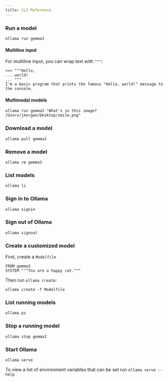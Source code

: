 ```yaml
---
title: CLI Reference
---
```


### Run a model

```
ollama run gemma3
```

#### Multiline input

For multiline input, you can wrap text with `"""`:

```
>>> """Hello,
... world!
... """
I'm a basic program that prints the famous "Hello, world!" message to the console.
```

#### Multimodal models

```
ollama run gemma3 "What's in this image? /Users/jmorgan/Desktop/smile.png"
```

### Download a model

```
ollama pull gemma3
```

### Remove a model

```
ollama rm gemma3
```

### List models

```
ollama ls
```

### Sign in to Ollama

```
ollama signin
```

### Sign out of Ollama

```
ollama signout
```

### Create a customized model

First, create a `Modelfile`

```
FROM gemma3
SYSTEM """You are a happy cat."""
```

Then run `ollama create`:

```
ollama create -f Modelfile
```

### List running models

```
ollama ps
```

### Stop a running model

```
ollama stop gemma3
```

### Start Ollama

```
ollama serve
```

To view a list of environment variables that can be set run `ollama serve --help`
